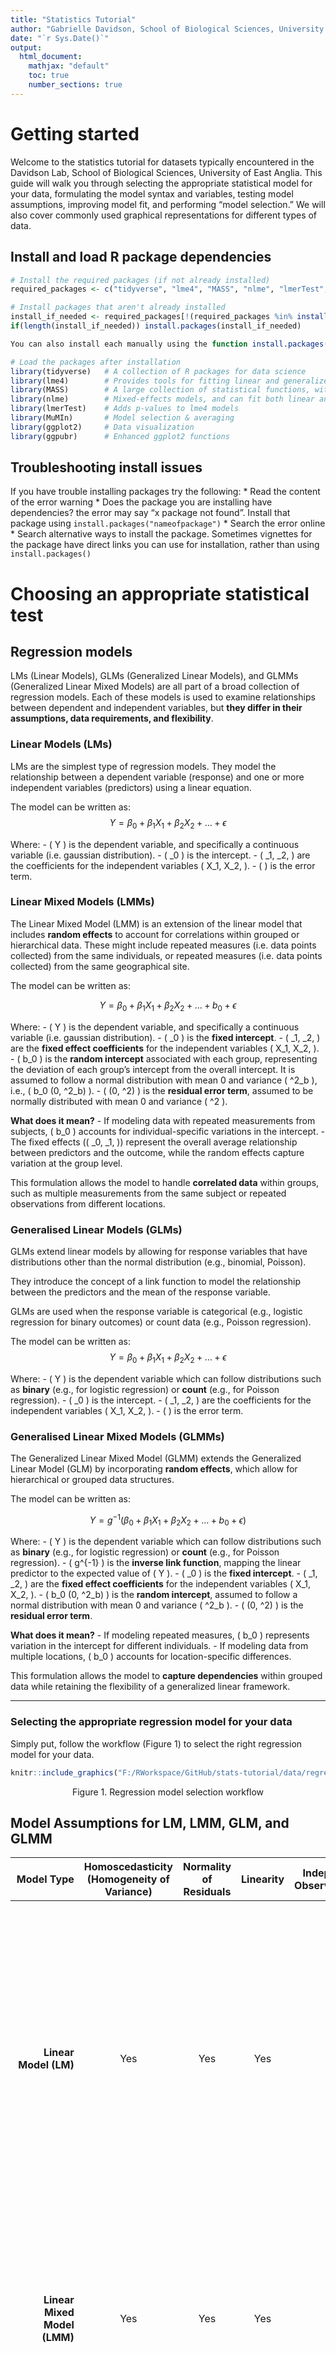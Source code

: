 ```yaml
---
title: "Statistics Tutorial"
author: "Gabrielle Davidson, School of Biological Sciences, University of East Anglia"
date: "`r Sys.Date()`"
output: 
  html_document:
    mathjax: "default"
    toc: true
    number_sections: true
---
```


# Getting started

Welcome to the statistics tutorial for datasets typically encountered in the Davidson Lab, School of Biological Sciences, University of East Anglia. This guide will walk you through selecting the appropriate statistical model for your data, formulating the model syntax and variables, testing model assumptions, improving model fit, and performing “model selection.” We will also cover commonly used graphical representations for different types of data.

## Install and load R package dependencies 
```r
# Install the required packages (if not already installed)
required_packages <- c("tidyverse", "lme4", "MASS", "nlme", "lmerTest", "MuMIn", "ggpubr")

# Install packages that aren't already installed
install_if_needed <- required_packages[!(required_packages %in% installed.packages()[,"Package"])]
if(length(install_if_needed)) install.packages(install_if_needed)

You can also install each manually using the function install.packages("nameOfPackage")

# Load the packages after installation
library(tidyverse)   # A collection of R packages for data science
library(lme4)        # Provides tools for fitting linear and generalized linear mixed-effects models (GLMMs).
library(MASS)        # A large collection of statistical functions, with a focus on generalized linear models (GLMs).
library(nlme)        # Mixed-effects models, and can fit both linear and nonlinear mixed-effects models (U-shaped, sigmoidal, exponential). Model diagnostic tools. 
library(lmerTest)    # Adds p-values to lme4 models
library(MuMIn)       # Model selection & averaging
library(ggplot2)     # Data visualization
library(ggpubr)      # Enhanced ggplot2 functions
```

## Troubleshooting install issues
If you have trouble installing packages try the following: 
* Read the content of the error warning
* Does the package you are installing have dependencies? the error may say "x package not found". Install that package using ```install.packages("nameofpackage")```
* Search the error online
* Search alternative ways to install the package. Sometimes vignettes for the package have direct links you can use for installation, rather than using ```install.packages()```

# Choosing an appropriate statistical test

## Regression models

LMs (Linear Models), GLMs (Generalized Linear Models), and GLMMs (Generalized Linear Mixed Models) are all part of a broad collection of regression models. Each of these models is used to examine relationships between dependent and independent variables, but **they differ in their assumptions, data requirements, and flexibility**.

### Linear Models (LMs)
LMs are the simplest type of regression models. They model the relationship between a dependent variable (response) and one or more independent variables (predictors) using a linear equation.

The model can be written as: 
$$
Y = \beta_0 + \beta_1 X_1 + \beta_2 X_2 + \dots + \epsilon
$$

Where:
- \( Y \) is the dependent variable, and specifically a continuous variable (i.e. gaussian distribution).
- \( \beta_0 \) is the intercept.
- \( \beta_1, \beta_2, \dots \) are the coefficients for the independent variables \( X_1, X_2, \dots \).
- \( \epsilon \) is the error term.

### Linear Mixed Models (LMMs)

The Linear Mixed Model (LMM) is an extension of the linear model that includes **random effects** to account for correlations within grouped or hierarchical data. These might include repeated measures (i.e. data points collected) from the same individuals, or repeated measures (i.e. data points collected) from the same geographical site. 

The model can be written as:

$$
Y = \beta_0 + \beta_1 X_1 + \beta_2 X_2 + \dots + b_0 + \epsilon
$$

Where:
- \( Y \) is the dependent variable, and specifically a continuous variable (i.e. gaussian distribution).
- \( \beta_0 \) is the **fixed intercept**.
- \( \beta_1, \beta_2, \dots \) are the **fixed effect coefficients** for the independent variables \( X_1, X_2, \dots \).
- \( b_0 \) is the **random intercept** associated with each group, representing the deviation of each group’s intercept from the overall intercept. It is assumed to follow a normal distribution with mean 0 and variance \( \sigma^2_b \), i.e., \( b_0 \sim \mathcal{N}(0, \sigma^2_b) \).
- \( \epsilon \sim \mathcal{N}(0, \sigma^2) \) is the **residual error term**, assumed to be normally distributed with mean 0 and variance \( \sigma^2 \).

**What does it mean?** 
- If modeling data with repeated measurements from subjects, \( b_0 \) accounts for individual-specific variations in the intercept.
- The fixed effects (\( \beta_0, \beta_1, \dots \)) represent the overall average relationship between predictors and the outcome, while the random effects capture variation at the group level.

This formulation allows the model to handle **correlated data** within groups, such as multiple measurements from the same subject or repeated observations from different locations.

### Generalised Linear Models (GLMs)

GLMs extend linear models by allowing for response variables that have distributions other than the normal distribution (e.g., binomial, Poisson).

They introduce the concept of a link function to model the relationship between the predictors and the mean of the response variable.

GLMs are used when the response variable is categorical (e.g., logistic regression for binary outcomes) or count data (e.g., Poisson regression).

The model can be written as: 
$$
Y = \beta_0 + \beta_1 X_1 + \beta_2 X_2 + \dots + \epsilon
$$

Where:
- \( Y \) is the dependent variable which can follow distributions such as **binary** (e.g., for logistic regression) or **count** (e.g., for Poisson regression).
- \( \beta_0 \) is the intercept.
- \( \beta_1, \beta_2, \dots \) are the coefficients for the independent variables \( X_1, X_2, \dots \).
- \( \epsilon \) is the error term.

### Generalised Linear Mixed Models (GLMMs)

The Generalized Linear Mixed Model (GLMM) extends the Generalized Linear Model (GLM) by incorporating **random effects**, which allow for hierarchical or grouped data structures.

The model can be written as:

$$
Y = g^{-1} \left( \beta_0 + \beta_1 X_1 + \beta_2 X_2 + \dots + b_0 + \epsilon \right)
$$

Where:
- \( Y \) is the dependent variable which can follow distributions such as **binary** (e.g., for logistic regression) or **count** (e.g., for Poisson regression).
- \( g^{-1} \) is the **inverse link function**, mapping the linear predictor to the expected value of \( Y \).
- \( \beta_0 \) is the **fixed intercept**.
- \( \beta_1, \beta_2, \dots \) are the **fixed effect coefficients** for the independent variables \( X_1, X_2, \dots \).
- \( b_0 \sim \mathcal{N}(0, \sigma^2_b) \) is the **random intercept**, assumed to follow a normal distribution with mean 0 and variance \( \sigma^2_b \).
- \( \epsilon \sim \mathcal{N}(0, \sigma^2) \) is the **residual error term**.

**What does it mean?**
- If modeling repeated measures, \( b_0 \) represents variation in the intercept for different individuals.
- If modeling data from multiple locations, \( b_0 \) accounts for location-specific differences.

This formulation allows the model to **capture dependencies** within grouped data while retaining the flexibility of a generalized linear framework.

---

### Selecting the appropriate regression model for your data

Simply put, follow the workflow (Figure 1) to select the right regression model for your data.


```r
knitr::include_graphics("F:/RWorkspace/GitHub/stats-tutorial/data/regression_workflow.tif")

```
<center>
Figure 1. Regression model selection workflow
</center>

## Model Assumptions for LM, LMM, GLM, and GLMM

| **Model Type**            | **Homoscedasticity (Homogeneity of Variance)** | **Normality of Residuals** | **Linearity** | **Independence of Observations/Errors** | **Definition**                                                                                                                                   |
|---------------------------:|:-----------------------------------------------:|:----------------------------:|:---------------:|:------------------------------------------:|:--------------------------------------------------------------------------------------------------------------------------------------------------|
| **Linear Model (LM)**      | Yes                                           | Yes                        | Yes           | Yes                                      | Homoscedasticity assumes the variance of the residuals is constant across all levels of the predictors. Normality assumes the residuals are normally distributed. Linearity assumes a straight-line relationship between predictors and the response variable. Independence assumes that observations (or errors) are not correlated with each other.                     |
| **Linear Mixed Model (LMM)** | Yes                                           | Yes                        | Yes           | Yes                                      | Similar to LM, but also accounts for random effects. Homoscedasticity applies to residuals after accounting for random effects. Normality applies to both residuals and random effects. Linearity and independence assumptions are similar to LM.|
| **Generalized Linear Model (GLM)** | No                                           | No                         | Yes           | No                                       | GLMs do not assume homoscedasticity; variance is determined by the distribution of the response variable. Normality is not assumed, as the response follows the appropriate distribution. Linearity still applies in terms of the linear predictor, but independence of observations is crucial.|
| **Generalized Linear Mixed Model (GLMM)** | No                                           | No                         | Yes           | No                                       | Similar to GLM, GLMMs do not assume homoscedasticity or normality. The variance depends on the response distribution, and errors follow the chosen family (e.g., Poisson, binomial). Linearity applies to the linear predictor, but observations are not assumed independent due to random effects.|

### Summary of assumptions

**Homoscedasticity (Homogeneity of Variance)**: This assumption states that the variance of the residuals should be constant across all levels of the independent variable(s). In the context of linear and linear mixed models, the residuals should exhibit consistent spread across the predictor values.

**Normality of Residuals**: This assumption holds that the residuals (or errors) from the model should follow a normal distribution. For linear models, this is important for valid hypothesis testing and constructing confidence intervals. In mixed models, it applies to both residuals and random effects.

**Linearity**: This assumption states that there is a linear relationship between the independent variable(s) and the dependent variable. For linear models, the effect of each predictor on the outcome is assumed to be linear, meaning a unit change in the predictor corresponds to a fixed change in the outcome.

**Independence of Observations/Errors**: This assumption holds that the residuals (errors) are independent of one another. In linear and mixed models, this means that one observation (or error) is not correlated with another, ensuring the independence of the data points used in the model.


## Principal Component Analysis (PCA)

Principal Component Analysis (PCA) is a **dimensionality reduction** technique used to simplify large datasets by transforming the data into a smaller set of uncorrelated variables called **principal components**. These components explain the variance in the original data, with the first principal component explaining the greatest variance.

For example, imagine you have a dataset containing scores from an intelligence test, where multiple measures (such as memory, reasoning, problem-solving, etc.) are recorded. These measures may be correlated, as they all assess aspects of cognitive ability. PCA can be used to combine these correlated variables into a smaller number of principal components, capturing the main variation in the data without losing significant information.

The PCA model can be written as:

$$
\mathbf{X} = \mathbf{T} \mathbf{P}^T + \mathbf{E}
$$

Where:
- \( \mathbf{X} \) is the original data matrix (with variables as columns and observations as rows).
- \( \mathbf{T} \) is the **scores matrix**, where each row represents the transformed data in terms of the principal components.
- \( \mathbf{P} \) is the **loading matrix**, representing the eigenvectors (directions) of the original data that correspond to the principal components.
- \( \mathbf{E} \) is the **residual matrix**, representing the part of the original data that cannot be explained by the principal components.

**What does it mean?**
- PCA identifies the axes (principal components) that maximize the variance in the data.
- The first principal component \( \mathbf{t}_1 \) explains the greatest variance, while subsequent components \( \mathbf{t}_2, \mathbf{t}_3, \dots \) explain progressively less variance.
- The loadings matrix \( \mathbf{P} \) shows how each original variable contributes to the principal components.

PCA is commonly used for:
- **Data reduction**, where a smaller number of principal components are used to represent the data with minimal loss of information.
- **Visualisation** of high-dimensional data, typically in 2D or 3D plots, by using the first two or three principal components.

---

# Regression models in R

## Basic model code syntax

The R package, the function and its syntax depends on the type of model you are running. 

**LM syntax**

```model <- lm(response ~ predictor1 + predictor2, data = your_data)```

**LMM syntax**

```model <- lmer(response ~ predictor1 + (1|group), data = your_data, family = gaussian)```

**GLM syntax**

```model <- glm(response ~ predictor1 + predictor2, family = binomial, data = your_data)```

```model <- glm(response ~ predictor1 + predictor2, family = poisson, data = your_data)```

**GLMM syntax**

```model <- glmer(response ~ predictor1 + predictor2 + (1 | group), family = binomial, data = your_data)```

GLMMS can be run using a slightly different package that can handle non-linear structures and provides AIC and BIC output scores:  

```model <- lme(response ~ predictor1 + predictor2, random = ~ 1 | group, data = your_data)```

where ```reponse``` is your dependent variable, ```predictor1``` and ```predictor2``` are your dependent variables, also known as **fixed effects**, and ```group``` is your repeated measures, such as individual or site, also known as **random effects**.

## Including interaction terms in your model code syntax

Interactions in statistical models allow you to explore how the relationship between one predictor and the outcome changes depending on the value of another predictor.

Instead of simply including main fixed effects ```response ~ predictor1 + predictor2``` , to test an interaction between fixed effects, change the syntax by replacing the ```+``` with a ```*```  ```response ~ predictor1*predictor2```

**Example**
Imagine you measured the cognition of birds, but the birds were of different sex and age; including an interaction in your model allows you to explore how the relationship between age and cognition changes depending on the bird's sex.

For example, age may positively affect cognition in males but not in females. older males may have better cognition than younger males. or perhaps older females might have a lower cognition compared to younger females, perhaps due to differences in reproductive energy allocation or other biological factors.

Ignoring the interaction could lead to incorrect inferences. For instance, a model without the interaction term might incorrectly assume that age affects males and females the same way.

That being said, be sure to only include interaction terms if you have an a priori reason to test the interaction, based on existing literature, ecological theory or speculations based on observations. 

---

## Example dataset and models

### GLM gaussian distribution with random effects: 

```r
set.seed(123)  # Ensures the random code is reproducible 

# Number of rows
n <- 100

# Create mock data
bird_data <- data.frame(
  # Randomly assign age (adult or juvenile)
  age = factor(sample(c("adult", "juvenile"), n, replace = TRUE)),
  
  # Randomly assign sex (male or female)
  sex = factor(sample(c("male", "female"), n, replace = TRUE)),
  
  # Randomly assign site (3 different sites)
  site = factor(sample(1:3, n, replace = TRUE)),
  
  # Generate continuous body_size data (e.g., normally distributed)
  body_size = rnorm(n, mean = 50, sd = 10)  # Mean = 50, SD = 10
)

# Now, generate cognition based on the predictors (age, sex, body_size) and their interaction
# We'll add some noise with rnorm() to simulate data
bird_data$cognition <- with(bird_data, 
                            10 + 3*(age == "juvenile") + 2*(sex == "male") + 
                              1.5*(age == "juvenile" & sex == "male") + 0.05*body_size + 
                              rnorm(n, mean = 0, sd = 5))  # Add random noise

```

```r
# Check the first few rows of the dataset
head(bird_data)
```

```r
# Run the model
library(lme4) # For the lmer() function
library(lmerTest) # To generate p-values

# Fit the linear mixed model with age, sex, body_size, and their interaction
model <- lmer(cognition ~ age * sex + body_size + (1 | site), data = bird_data)
```

Generate the statistical output of your model
```r
# Summary of the model
summary(model)
```

### LMM model output and interpretation 

The key details to pay attention to are the fixed effects (Table 1) and random effects tables (Table2). 

**Estimate**:

The model’s best guess at the effect size of each predictor. The intercept in a linear model represents the baseline category, which is determined by the reference levels of categorical predictors. In this case, adults (age) and female (sex) are the baseline reference categories (i.e. what juveniles and males are compared to, respectively). The baseline category is determined by the model based on *alphabetical order*.  
**Intercept** (12.99): The estimated cognition score for an adult female with body size = 0 (baseline category).  
**Age (juvenile)** = 3.25: Juveniles have, on average, a 3.25-point higher cognition score than adults (when holding other factors constant). This is statistically significant.  
**Sex (male)** = 1.98: Although males have a slightly higher cognition score than females, the effect is not statistically significant.  
**Body size** = -0.0089: Body size does not predict cognition in this model.  
**Interaction (agejuvenile:sexmale)** = 0.71: The additional effect of being both juvenile and male is not significant.

**Standard Error (SE)**:

Measures the uncertainty around each estimate. Larger SE means less confidence in the estimate.

**Degrees of Freedom (df)**:

Degrees of freedom (df) determine how much information is available to estimate model parameters and conduct significance tests, it takes into account sample size and fixed and random effects. It's used to calculate the t-value and p-value. 

**t-value**:

Computed as Estimate / SE. Higher t-values indicate stronger evidence that the effect is different from zero. The sign of the t-value indicates the direction of the relationship (i.e. positive or negative for categorical values; greater than or less than the reference category)

**p-value**:

Measures the probability that the observed effect happened by chance.
Thresholds:

<0.10: non-significant trend (.)

<0.05: Significant (*)

<0.01: Very significant (**)

<0.001: Highly significant (***)

```r
library(knitr)
library(kableExtra)

# Fixed Effects Table
fixed_effects <- data.frame(
  Term = c("(Intercept)", "age (juvenile)", "sex (male)", "body size", "age × sex interaction"),
  Estimate = c(12.99, 3.25, 1.98, -0.0089, 0.71),
  `Std. Error` = c(2.45, 1.34, 1.30, 0.045, 1.98),
  df = c(84.69, 93.38, 94.16, 94.74, 94.20),
  `t value` = c(5.30, 2.42, 1.53, -0.198, 0.357),
  `p value` = c(9.07e-07, 0.0173, 0.1304, 0.8434, 0.7221)
)

kable(fixed_effects, digits = 3, caption = "Table 1: Fixed Effects from LMM") %>%
  kable_styling(full_width = FALSE, bootstrap_options = c("striped", "hover", "bordered"))
```

The random effects tell us how much variation is explained by the random effects and how much variation remains unexplained by the model. 

**Site (random intercept variance = 0.12)**: Suggests only a small amount of variation in cognition is due to site differences.

**Residual variance (23.77)**: The amount of variability left unexplained by the model.

```r
# Random Effects Table
random_effects <- data.frame(
  Group = c("Site", "Residual"),
  Name = c("(Intercept)", "-"),
  Variance = c(0.12, 23.77),
  `Std. Dev.` = c(0.35, 4.88)
)

kable(random_effects, digits = 3, caption = "Table 2: Random Effects from LMM") %>%
  kable_styling(full_width = FALSE, bootstrap_options = c("striped", "hover", "bordered"))
```

## Checking model assumptions

In this section, we will apply two common transformations to the response variable (`cognition`): the **log transformation** and the **square root transformation**. These transformations can help stabilize variance and improve model fit. We will then assess the residuals from the different models to determine which, if any, transformation fits best.
To visualise **normality of residuals** we assess which plot shows datapoints that are best aligned with (tightly fit against) the solid regression line. 
to visualise **homogeneity of residuals**, we are looking for the plot where the datapoints are more randomly distributed (i.e. no clumping).

```r
# Apply log transformation
bird_data$cognition_log <- log(bird_data$cognition + 1)  # log(x+1) to avoid log(0)

# Apply square root transformation
bird_data$cognition_sqrt <- sqrt(bird_data$cognition)

# Fit models for raw, log-transformed, and square root-transformed data
model_raw <- lmer(cognition ~ age * sex + body_size + (1 | site), data = bird_data)
model_log <- lmer(cognition_log ~ age * sex + body_size + (1 | site), data = bird_data)
model_sqrt <- lmer(cognition_sqrt ~ age * sex + body_size + (1 | site), data = bird_data)

# Check residuals for each model
residuals_raw <- residuals(model_raw)
residuals_log <- residuals(model_log)
residuals_sqrt <- residuals(model_sqrt)

# Check normality of residuals using Q-Q plots
par(mfrow = c(1, 3))  # Set up a 1x3 layout for the plots
qqnorm(residuals_raw, main = "Raw Data")
qqline(residuals_raw)

qqnorm(residuals_log, main = "Log-transformed Data")
qqline(residuals_log)

qqnorm(residuals_sqrt, main = "Square Root-transformed Data")
qqline(residuals_sqrt)

# Reset layout
par(mfrow = c(1, 1))

# Plot residuals vs fitted values for homogeneity of variance
par(mfrow = c(1, 3))  # Set up a 1x3 layout for the plots
plot(fitted(model_raw), residuals_raw, main = "Raw Data", xlab = "Fitted Values", ylab = "Residuals")
abline(h = 0, col = "red")

plot(fitted(model_log), residuals_log, main = "Log-transformed Data", xlab = "Fitted Values", ylab = "Residuals")
abline(h = 0, col = "red")

plot(fitted(model_sqrt), residuals_sqrt, main = "Square Root-transformed Data", xlab = "Fitted Values", ylab = "Residuals")
abline(h = 0, col = "red")

# Reset layout
par(mfrow = c(1, 1))
```

Having reviewed these plots, the raw data is the best fit, there is no need to transform the response variable. 

### GLMM binomial distribution with random effects: 
```r
# Create a binary variable for proportion of correct choices (e.g., cognition > 15 is correct, otherwise incorrect)
bird_data$correct_choice <- ifelse(bird_data$cognition > 15, 1, 0)

head(bird_data)
```

```r
# Run the model
# Fit a mixed-effects logistic regression model
model2 <- glmer(correct_choice ~ age * sex + body_size + (1 | site), family = binomial(link = "logit"), data = bird_data)
```

Generate the statistical output of your model
```r
# Check the summary of the model
summary(model2)
```

### GLMM model output and interpretation 
The model output is similar to that of an LMM, except that the test statistic is a z-value, and degrees of freedom cannot be calculated. Because of this, glmer will not normally return p-values, which is why lmerTest is loaded as it estimates p values based on the z-value. As a rule of thumb, is the absolute value of z-value (or indeed t-value) is 2.00 or greater, the p-value will be statistically significant. 

In this example a warning about singular fit was returned. This is because no variance was explained by site in this model. 

There is also a non-significant trend for juvenile birds. Also notable is that there is no significant interaction, and therefore this raises the question of whether we should remove that interaction.

### Interactions: to include or not to include?

Including non-significant terms increases noise. Sometimes models can be packed so full of terms and interactions that they are overfit and fail to converge. More parameters make the model more complex without improving accuracy. Unnecessary interactions can lead to higher standard errors and less precise estimates for other terms.Every added predictor consumes df, reducing statistical power for detecting real effects. Removing non-significant interactions frees up df, improving estimates of main effects. One school of thought is to adopt parsimony: The best model is the simplest one that adequately explains the data. This rationale applies not just to interactions, but also main effects. 

To demonstrate this, run the previous model without the interaction term

```r
# Run the model
# Fit a mixed-effects logistic regression model without the interaction term
model3 <- glmer(correct_choice ~ age + sex + body_size + (1 | site), family = binomial(link = "logit"), data = bird_data)
summary(model3)
```

Without the interaction term, males have significantly higher cognition than females, and there is a trend for juveniles to have better cognition than adults. 

---

## Model selection 

There are many methods for simplifying models by removing predictor terms. This is known as "model selection". The best model selection method depends on who you speak to, and current trends. 

**Summary of Model Selection Methods**

| Method | Best for | Advantages | Disadvantages |
|--------|---------|------------|---------------|
| **LRT** | Hypothesis testing, mixed models | Compares model fit rigorously | Requires nested models, sensitive to sample size |
| **AIC** | Model selection, avoiding overfitting | Penalises complexity, allows non-nested comparisons | No hypothesis testing, sensitive to small sample sizes |
| **p-values** | Quick significance check | Easy to interpret, widely used | Ignores overall model fit, affected by sample size |

**Recommendations:**
- Use **LRT** if testing a specific hypothesis about an effect.
- Use **AIC** for overall model selection and avoiding overfitting.
- Use **p-values** for quick checks, but don’t rely on them alone.


### Likelihood Ratio Test (LRT)

The **Likelihood Ratio Test (LRT)** compares two **nested models** (one with and one without the term of interest) by evaluating whether removing the term significantly worsens model fit.

LRT Formula

\[
LRT\ statistic = -2 \times (\log \text{Likelihood of Reduced Model} - \log \text{Likelihood of Full Model})
\]

If the LRT statistic follows a **χ² distribution**, we can compute a p-value to determine if removing the term significantly worsens the model.

Example in R:

```r
library(lme4)
library(lmerTest)

# Full model (with interaction)
full_model <- lmer(cognition ~ age * sex + body_size + (1 | site), data = bird_data)

# Reduced model (without interaction)
reduced_model <- lmer(cognition ~ age + sex + body_size + (1 | site), data = bird_data)

# LRT comparison
anova(reduced_model, full_model)
```

---

### Akaike Information Criterion (AIC) Comparison

The **Akaike Information Criterion (AIC)** balances model fit and complexity:

\[
AIC = -2 \times \log \text{Likelihood} + 2K
\]

where \( K \) is the number of estimated parameters. **Lower AIC values indicate better models**.

Example in R:

```r
AIC(full_model, reduced_model)
```

- If **ΔAIC < 2**, the models are considered equivalent.
- If **ΔAIC > 10**, the model with higher AIC is clearly worse.

---

### p-values to perform stepwise elimination

Start with a full model, then remove non-significant interactions first, followed by non-significant main effects (unless they are needed for interpretability). This used to be very popular, but is hardly used now. 

---

## AIC Model selection with model averaging

The order in which you remove terms can affect the output. Therefore the more thorough method for models with several terms is to run every combination of terms present/removed/as interactions. Luckily there are pacakges that can do this for us to automate the process and tell us which models have the lowest AIC values, and if this is greater or less than 2 units (we consider a minimum of 2 units necessary for it to be a better model fit). 

**Global model**: Also known as Full Model. One in which all terms and interactions are included.
**Top model**: The model with the lowest AIC score.
**Averaged model**: when more than one model are > 2 AIC units than other models, but < 2 AIC units relative to one another. In otherwords, there are multiple "top models", and so they must come to a combined consensus. 


```r
library(lme4)
library(lmerTest)
library(MuMIn)  

# Full model (with interaction)
global_model <- glmer(correct_choice ~ age + sex + body_size + (1 | site), family = binomial(link = "logit"), data = bird_data, na.action=na.fail) #must include na.action=na.fail for dredge()

dd<-dredge(global_model, evaluate=TRUE, rank=AICc) # this using AICc for ranking models, where AICc corrects for small sample sizes
dd

```

TIP: 
If there is a term you want to be retained for some biological/hypothesis testing justification, you can specify this using the ```subset()``` argument:

``` dd<-dredge(global_model, subset= ~age, evaluate=TRUE, rank=AICc)```

This output shows us a model table. 
Each row represents a model variation, with different combinations of predictor variables (age, sex, body_size, and their interaction age:sex). 
The columns indicate:  
(Int): Intercept estimate.  
age, sex, body_size, age:sex: Whether each predictor is included (+ for included, - for excluded).

We can subset these models to include the top models with AICc scores that are <2 units. 

**Note that this can sometimes return nothing if there are no model better than the others**  
In this case, there are two top models. One which includes both sex and age, and one that only includes sex. 

```r
ddAIC_S<-subset(dd, delta < 2)
ddAIC_S
```

Next we perform model averaging, which will take these two top models to generate an output that can be reported, which considers both model types are equivalently well-fit

```r
ddMAc<-model.avg(ddAIC_S, subset= delta <2)
summary(ddMAc)
```

### Choosing between full and conditional model averaging

When using **model averaging**, you have two options for computing the estimates:  

1. **Full Average:** Includes all candidate models, even if a term is absent in some models. When a term is missing, it is treated as zero.  
2. **Conditional Average:** Only includes models where a term appears, ignoring models where the term is absent.  

---

**Key Differences and When to Use Each**  

| Approach             | How It Works                                                                 | Pros                                                | Cons                                                |
|----------------------|------------------------------------------------------------------------------|-----------------------------------------------------|-----------------------------------------------------|
| **Full Average**      | Assigns a coefficient of **zero** to models where a predictor is missing      | More conservative (reduces overestimation)          | Can underestimate effects if a term is frequently excluded |
| **Conditional Average** | Averages only across models where the term appears                           | Provides more accurate estimates for included terms | Can overestimate effects if the term is weak but appears in some models |

---

**Which Should You Use?**  
- If your goal is prediction or avoiding overestimation, use **full averaging** (safer, more conservative).  
- If you are interested in inference and reporting effects, use **conditional averaging**, as it provides a clearer effect size when a term is included.  

## Reporting your regression analyses

When concluding your analysis, it is important to clearly communicate the findings and rationale behind your model choice. Here's what to include:

### Model Selection
Report the **best model** based on AICc, ΔAICc, or any other model selection criteria.
Provide a brief rationale for **why the chosen model** is the best (e.g., best fit, simplicity, parsimony).
If multiple models are equally good (ΔAICc < 2), discuss **model uncertainty** and present results for each of the competing models.

### Model Averaging
If you used **model averaging**, specify whether you used the **full average** or **conditional average** and explain the choice (based on whether you prioritize predictive accuracy or effect size estimation).
Report the **model-averaged coefficients**, including the **estimate**, **standard error**, **z-value**, and **p-value** for each significant term. Ensure clarity by highlighting any predictors that were consistently significant across models.
   
### Statistical Significance
Clearly indicate the **significance of each predictor**. Use standard significance thresholds (e.g., p < 0.05) and report any terms that were **marginally significant** (e.g., p < 0.1).
If an interaction term (e.g., `age:sex`) is significant, explain the implications of this interaction for understanding the relationship between the predictors and the outcome.

### Other test statistics
Refer to Table 1 and Table 2 as a guide. 
   
### Model Assumptions
Discuss whether the **assumptions of the model** (normality of residuals, homogeneity of residuals, etc.) were met. If assumptions were violated, describe the steps you took to address them (e.g., log transformations).

# Generating figures and plots
